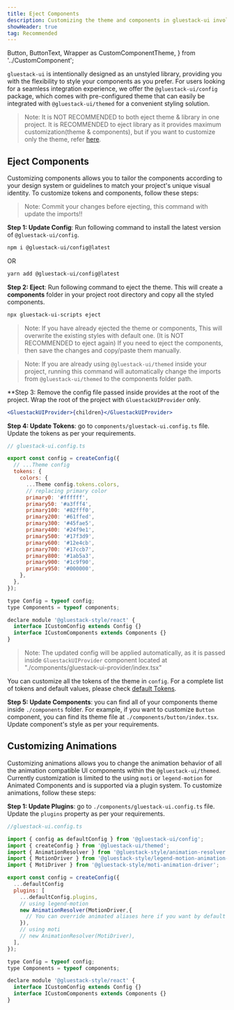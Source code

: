```yaml
---
title: Eject Components
description: Customizing the theme and components in gluestack-ui involves defining a theme, components configuration and applying it using GluestackUIProvider, enabling you to style your application's visual elements according to your design preferences.
showHeader: true
tag: Recommended
---
```


  Button,
  ButtonText,
  Wrapper as CustomComponentTheme,
} from '../CustomComponent';

<Meta title="ui/Theme Configuration/Customizing Theme/Eject Components" />

`gluestack-ui` is intentionally designed as an unstyled library, providing you with the flexibility to style your components as you prefer. For users looking for a seamless integration experience, we offer the `@gluestack-ui/config` package, which comes with pre-configured theme that can easily be integrated with `@gluestack-ui/themed` for a convenient styling solution.

> Note: It is NOT RECOMMENDED to both eject theme & library in one project. It is RECOMMENDED to eject library as it provides maximum customization(theme & components), but if you want to customize only the theme, refer [here](/ui/docs/theme-configuration/customizing-theme/eject-theme).    

## Eject Components

Customizing components allows you to tailor the components according to your design system or guidelines to match your project's unique visual identity. To customize tokens and components, follow these steps:

> Note: Commit your changes before ejecting, this command with update the imports!!

**Step 1: Update Config**: Run following command to install the latest version of `@gluestack-ui/config`.

```bash
npm i @gluestack-ui/config@latest
```
OR

```bash
yarn add @gluestack-ui/config@latest
```


**Step 2: Eject**: Run following command to eject the theme. This will create a **components** folder in your project root directory and copy all the styled components.

```bash
npx gluestack-ui-scripts eject
```

> Note: If you have already ejected the theme or components,
This will overwrite the existing styles with default one. (It is NOT RECOMMENDED to eject again)
If you need to eject the components, then save the changes and copy/paste them manually.

> Note: If you are already using `@gluestack-ui/themed` inside your project, running this command will automatically change the imports from `@gluestack-ui/themed` to the components folder path.

**Step 3: Remove the config file passed inside provides at the root of the project. Wrap the root of the project with `GluestackUIProvider` only.

```jsx
<GluestackUIProvider>{children}</GluestackUIProvider>
```

**Step 4: Update Tokens**: go to `components/gluestack-ui.config.ts` file. Update the tokens as per your requirements.

```jsx
// gluestack-ui.config.ts

export const config = createConfig({
  // ...Theme config
  tokens: {
    colors: {
      ...Theme config.tokens.colors,
      // replacing primary color
      primary0: '#ffffff',
      primary50: '#a3fff4',
      primary100: '#82fff0',
      primary200: '#61ffed',
      primary300: '#45fae5',
      primary400: '#24f9e1',
      primary500: '#17f3d9',
      primary600: '#12e4cb',
      primary700: '#17ccb7',
      primary800: '#1ab5a3',
      primary900: '#1c9f90',
      primary950: '#000000',
    },
  },
});

type Config = typeof config;
type Components = typeof components;

declare module '@gluestack-style/react' {
  interface ICustomConfig extends Config {}
  interface ICustomComponents extends Components {}
}

```
> Note: The updated config will be applied automatically, as it is passed inside `GluestackUIProvider` component located at "./components/gluestack-ui-provider/index.tsx"

You can customize all the tokens of the theme in `config`. For a complete list of tokens and default values, please check [default Tokens](https://gluestack.io/ui/docs/theme-configuration/theme/default-tokens).

**Step 5: Update Components**: you can find all of your components theme inside `./components` folder. For example, if you want to customize `Button` component, you can find its theme file at `./components/button/index.tsx`. Update component's style as per your requirements.

## Customizing Animations

Customizing animations allows you to change the animation behavior of all the animation compatible UI components within the `@gluestack-ui/themed`. Currently customization is limited to the using `moti` or `legend-motion` for Animated Components and is supported via a plugin system. To customize animations, follow these steps:

**Step 1: Update Plugins**: go to `./components/gluestack-ui.config.ts` file. Update the `plugins` property as per your requirements.

```jsx
//gluestack-ui.config.ts

import { config as defaultConfig } from '@gluestack-ui/config';
import { createConfig } from '@gluestack-ui/themed';
import { AnimationResolver } from '@gluestack-style/animation-resolver';
import { MotionDriver } from '@gluestack-style/legend-motion-animation-driver';
import { MotiDriver } from '@gluestack-style/moti-animation-driver';

export const config = createConfig({
  ...defaultConfig
  plugins: [
    ...defaultConfig.plugins,
    // using legend-motion
    new AnimationResolver(MotionDriver,{
      // You can override animated aliases here if you want by default driver have support for all the animated components aliases required.
    }),
    // using moti
    // new AnimationResolver(MotiDriver),
  ],
});

type Config = typeof config;
type Components = typeof components;

declare module '@gluestack-style/react' {
  interface ICustomConfig extends Config {}
  interface ICustomComponents extends Components {}
}

```


